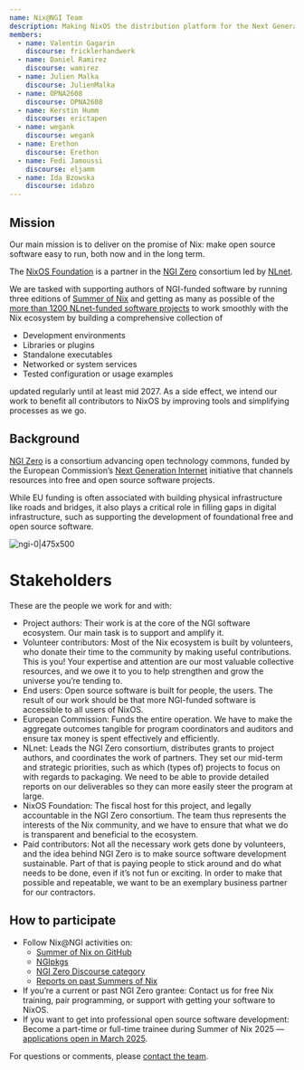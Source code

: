 ```yaml
---
name: Nix@NGI Team
description: Making NixOS the distribution platform for the Next Generation Internet
members:
  - name: Valentin Gagarin
    discourse: fricklerhandwerk
  - name: Daniel Ramirez
    discourse: wamirez
  - name: Julien Malka
    discourse: JulienMalka
  - name: OPNA2608
    discourse: OPNA2608
  - name: Kerstin Humm
    discourse: erictapen
  - name: wegank
    discourse: wegank
  - name: Erethon
    discourse: Erethon
  - name: Fedi Jamoussi
    discourse: eljamm
  - name: Ida Bzowska
    discourse: idabzo
---
```


## Mission

Our main mission is to deliver on the promise of Nix: make open source software easy to run, both now and in the long term.

The [NixOS Foundation](https://github.com/NixOS/foundation) is a partner in the [NGI Zero](https://www.ngi.eu/ngi-projects/ngi-zero) consortium led by [NLnet](https://nlnet.nl).

We are tasked with supporting authors of NGI-funded software by running three editions of [Summer of Nix](https://github.com/ngi-nix/summer-of-nix) and getting as many as possible of the [more than 1200 NLnet-funded software projects](https://nlnet.nl/project/) to work smoothly with the Nix ecosystem by building a comprehensive collection of

- Development environments
- Libraries or plugins
- Standalone executables
- Networked or system services
- Tested configuration or usage examples

updated regularly until at least mid 2027. As a side effect, we intend our work to benefit all contributors to NixOS by improving tools and simplifying processes as we go.

## Background

[NGI Zero](https://www.ngi.eu/ngi-projects/ngi-zero/) is a consortium advancing open technology commons, funded by the European Commission’s [Next Generation Internet](https://ngi.eu/) initiative that channels resources into free and open source software projects.

While EU funding is often associated with building physical infrastructure like roads and bridges, it also plays a critical role in filling gaps in digital infrastructure, such as supporting the development of foundational free and open source software.

![ngi-0|475x500](upload://47ORMWFIIoQvuFTe3ngVfyMLWZj.png)

# Stakeholders

These are the people we work for and with:

- Project authors: Their work is at the core of the NGI software ecosystem. Our main task is to support and amplify it.
- Volunteer contributors: Most of the Nix ecosystem is built by volunteers, who donate their time to the community by making useful contributions. This is you! Your expertise and attention are our most valuable collective resources, and we owe it to you to help strengthen and grow the universe you’re tending to.
- End users: Open source software is built for people, the users. The result of our work should be that more NGI-funded software is accessible to all users of NixOS.
- European Commission: Funds the entire operation. We have to make the aggregate outcomes tangible for program coordinators and auditors and ensure tax money is spent effectively and efficiently.
- NLnet: Leads the NGI Zero consortium, distributes grants to project authors, and coordinates the work of partners. They set our mid-term and strategic priorities, such as which (types of) projects to focus on with regards to packaging. We need to be able to provide detailed reports on our deliverables so they can more easily steer the program at large.
- NixOS Foundation: The fiscal host for this project, and legally accountable in the NGI Zero consortium. The team thus represents the interests of the Nix community, and we have to ensure that what we do is transparent and beneficial to the ecosystem.
- Paid contributors: Not all the necessary work gets done by volunteers, and the idea behind NGI Zero is to make source software development sustainable. Part of that is paying people to stick around and do what needs to be done, even if it’s not fun or exciting. In order to make that possible and repeatable, we want to be an exemplary business partner for our contractors.

## How to participate

- Follow Nix@NGI activities on:
  - [Summer of Nix on GitHub](https://github.com/ngi-nix/summer-of-nix)
  - [NGIpkgs](https://github.com/ngi-nix/ngipkgs)
  - [NGI Zero Discourse category](https://discourse.nixos.org/c/dev/ngi-zero/45)
  - [Reports on past Summers of Nix](https://github.com/ngi-nix/summer-of-nix?#annual-reports)
- If you’re a current or past NGI Zero grantee: Contact us for free Nix training, pair programming, or support with getting your software to NixOS.
- If you want to get into professional open source software development: Become a part-time or full-time trainee during Summer of Nix 2025 — [applications open in March 2025](https://github.com/ngi-nix/summer-of-nix?#applications).

For questions or comments, please [contact the team](https://github.com/ngi-nix/summer-of-nix#contact).
